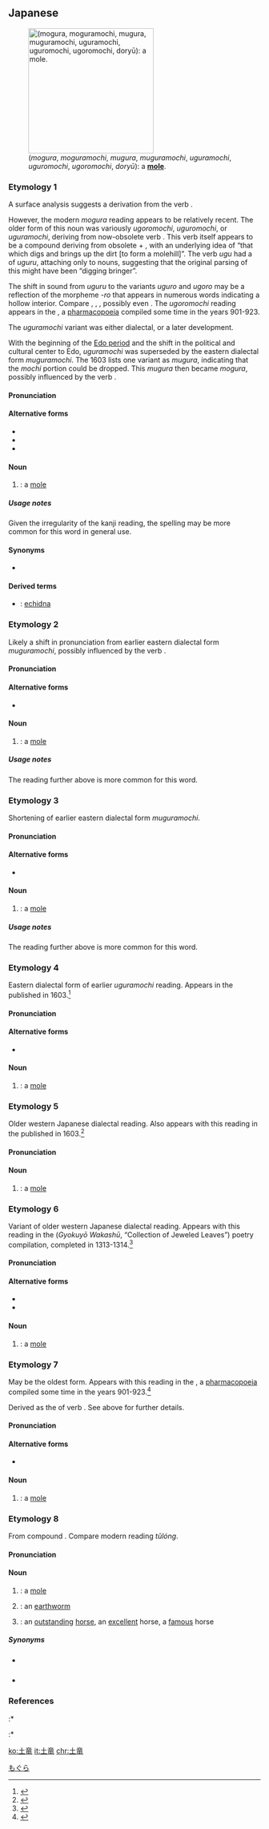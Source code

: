 ==Japanese==
{{wikipedia|lang=ja|モグラ}}
{{wikipedia|Mole (animal)}}
[[Image:Close-up of mole.jpg|thumb|250px|{{PAGENAME}} (''mogura'', ''moguramochi'', ''mugura'', ''muguramochi'', ''uguramochi'', ''uguromochi'', ''ugoromochi'', ''doryū''): a '''[[mole]]'''.]]

===Etymology 1===
{{ja-kanjitab|yomi=irr|sort=もぐら}}
A surface analysis suggests a derivation from the verb {{m|ja|潜る|tr=moguru||to go underneath or into something, such as water or the ground}}.

However, the modern ''mogura'' reading appears to be relatively recent. The older form of this noun was variously ''ugoromochi'', ''uguromochi'', or ''uguramochi'', deriving from now-obsolete verb {{m|ja|墳つ|tr=ugumotsu</i>, <i>uguromotsu</i>, <i>ugomotsu</i>, <i>ugoromotsu||to become a pile or small hill, as of soil}}. This verb itself appears to be a compound deriving from obsolete {{m|ja|穿ぐ|tr=ugu||to dig a hole|pos=a {{m|ja|下二段|tr=shimo nidan}} or “lower bigrade” conjugation verb}} + {{m|ja|持つ|tr=motsu||to have in hand; to carry, to bring}}, with an underlying idea of “that which digs and brings up the dirt [to form a molehill]”. The verb ''ugu'' had a {{m|ja|連体形|tr=rentaikei||attributive form}} of ''uguru'', attaching only to nouns, suggesting that the original parsing of this might have been “digging bringer”.

The shift in sound from ''uguru'' to the variants ''uguro'' and ''ugoro'' may be a reflection of the morpheme ''-ro'' that appears in numerous words indicating a hollow interior. Compare {{m|ja|空ろ|tr=utsuro||a hollow, an emptiness}}, {{m|ja|室|tr=muro||a room; an excavated dwelling on the side of a mountain}}, {{m|ja|袋|tr=fukuro||a bag}}, possibly even {{m|ja|所|tr=tokoro||a place}}. The ''ugoromochi'' reading appears in the {{m|ja|本草和名|tr=Honzō Wamyō}}, a [[pharmacopoeia]] compiled some time in the years 901-923.

The ''uguramochi'' variant was either dialectal, or a later development.

With the beginning of the [[w:Edo period|Edo period]] and the shift in the political and cultural center to Edo, ''uguramochi'' was superseded by the eastern dialectal form ''muguramochi''. The 1603 {{m|ja|日葡辞書|tr=Nippo Jisho||Japanese-Portuguese Dictionary}} lists one variant as ''mugura'', indicating that the ''mochi'' portion could be dropped. This ''mugura'' then became ''mogura'', possibly influenced by the verb {{m|ja|潜る|tr=moguru}}.

====Pronunciation====
{{ja-pron|yomi=irr|もぐら|acc=0|acc_ref=DJR}}

====Alternative forms====
* {{l|ja|モグラ}}
* {{l|ja|鼹鼠}}
* {{l|ja|鼴}}

====Noun====
{{ja-noun|もぐら|モグラ|kyu=土龍}}

# {{lb|ja|sort=もぐら|animal}}: a [[mole]]

=====Usage notes=====
Given the irregularity of the kanji reading, the {{ja-l|もぐら}} spelling may be more common for this word in general use.

{{U:ja:biology|モグラ}}

====Synonyms====
* {{ja-r|田鼠|でんそ}}

====Derived terms====
* {{ja-r|針土竜|はりもぐら}}: [[echidna]]

===Etymology 2===
{{ja-kanjitab|yomi=irr|sort=もぐらもち}}
Likely a shift in pronunciation from earlier eastern dialectal form ''muguramochi'', possibly influenced by the verb {{m|ja|潜る|tr=moguru}}.

====Pronunciation====
{{ja-pron|yomi=irr|もぐらもち|acc=3|acc_ref=DJR}}

====Alternative forms====
* {{ja-l|鼹鼠}}

====Noun====
{{ja-noun|もぐらもち}}

# {{lb|ja|sort=もぐらもち|animal}}: a [[mole]]

=====Usage notes=====
The {{ja-l|もぐら}} reading further above is more common for this word.

===Etymology 3===
{{ja-kanjitab|yomi=irr|sort=むぐら}}
Shortening of earlier eastern dialectal form ''muguramochi''.

====Pronunciation====
{{ja-pron|yomi=irr|むぐら}}

====Alternative forms====
* {{ja-l|鼹鼠}}

====Noun====
{{ja-noun|むぐら}}

# {{lb|ja|sort=むぐら|animal|rare|possibly|_|obsolete}}: a [[mole]]

=====Usage notes=====
The {{ja-l|もぐら}} reading further above is more common for this word.

===Etymology 4===
{{ja-kanjitab|yomi=irr|sort=むぐらもち}}
Eastern dialectal form of earlier ''uguramochi'' reading. Appears in the {{m|ja|日葡辞書|tr=Nippo Jisho||Japanese-Portuguese Dictionary}} published in 1603.<ref name="DJR">{{R:Daijirin}}</ref>

====Pronunciation====
{{ja-pron|yomi=irr|むぐらもち}}

====Alternative forms====
* {{ja-l|鼹鼠}}

====Noun====
{{ja-noun|むぐらもち}}

# {{lb|ja|sort=むぐらもち|animal|rare|possibly|_|obsolete}}: a [[mole]]

===Etymology 5===
{{ja-kanjitab|yomi=irr|sort=うぐらもち}}
Older western Japanese dialectal reading. Also appears with this reading in the {{m|ja|日葡辞書|tr=Nippo Jisho||Japanese-Portuguese Dictionary}} published in 1603.<ref name="DJR">{{R:Daijirin}}</ref>

====Pronunciation====
{{ja-pron|yomi=irr|うぐらもち}}

====Noun====
{{ja-noun|うぐらもち}}

# {{lb|ja|sort=うぐらもち|animal|rare|possibly|_|obsolete}}: a [[mole]]

===Etymology 6===
{{ja-kanjitab|yomi=irr|sort=うぐろもち}}
Variant of older western Japanese dialectal reading. Appears with this reading in the [[w:Gyokuyō Wakashū|{{lang|ja|玉葉和歌集}}]] (''Gyokuyō Wakashū'', “Collection of Jeweled Leaves”) poetry compilation, completed in 1313-1314.<ref name="KDJ">{{R:Kokugo Dai Jiten}}</ref>

====Pronunciation====
{{ja-pron|yomi=irr|うぐろもち}}

====Alternative forms====
* {{ja-l|墳}}
* {{ja-l|鼹鼠}}

====Noun====
{{ja-noun|うぐろもち}}

# {{lb|ja|sort=うぐろもち|animal|rare|possibly|_|obsolete}}: a [[mole]]

===Etymology 7===
{{ja-kanjitab|yomi=irr|sort=うごろもち}}
May be the oldest form. Appears with this reading in the {{m|ja|本草和名|tr=Honzō Wamyō}}, a [[pharmacopoeia]] compiled some time in the years 901-923.<ref name="DJR">{{R:Daijirin}}</ref>

Derived as the {{m|ja|連用形|tr=ren'yōkei||continuative or stem form}} of verb {{m|ja|墳つ|tr=ugumotsu</i>, <i>uguromotsu</i>, <i>ugomotsu</i>, <i>ugoromotsu||to become a pile or small hill, as of soil}}. See above for further details.

====Pronunciation====
{{ja-pron|yomi=irr|うごろもち}}

====Alternative forms====
* {{ja-l|鼹鼠}}

====Noun====
{{ja-noun|うごろもち}}

# {{lb|ja|sort=うぐろもち|animal|obsolete}}: a [[mole]]

===Etymology 8===
{{ja-kanjitab|yomi=o|ど|りゅう}}
From {{etyl|ltc|ja|sort=どりゅう}} compound {{m|zh|土龍|tr=thu<sup>X</sup> ljowng|lit=earth + dragon}}. Compare modern {{etyl|cmn|-}} reading ''tǔlóng''.

====Pronunciation====
{{ja-pron|yomi=o|どりゅう|acc=1|acc_ref=DJR|acc2=0|acc2_ref=DJR}}

====Noun====
{{ja-noun|どりゅう}}

# {{lb|ja|sort=どりゅう|animal|rare}}: a [[mole]]
# {{lb|ja|sort=どりゅう|rare}}: an [[earthworm]]
# {{lb|ja|sort=どりゅう|metaphor}}: an [[outstanding]] [[horse]], an [[excellent]] horse, a [[famous]] horse {{qualifier|by metaphor from the meaning of the kanji}}

=====Synonyms=====
* {{sense|earthworm}} {{ja-r|蚯蚓|みみず}}
* {{sense|excellent horse}} {{ja-r|竜馬|りゅうめ}}

===References===
<references/>
:* {{R:Honzo Wamyo}}
:* {{R:Nippo Jisho}}

[[Category:ja:Mammals|もぐら]]

[[ko:土竜]]
[[it:土竜]]
[[chr:土竜]]